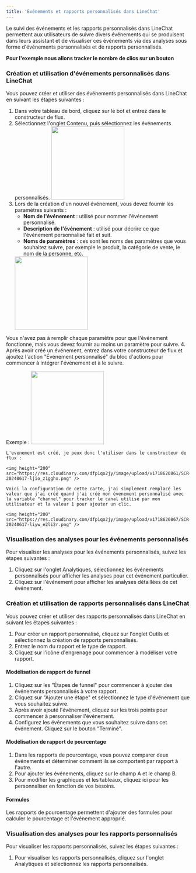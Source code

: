 ```yaml
---
title: 'Evénements et rapports personnalisés dans LineChat'
---
```


Le suivi des événements et les rapports personnalisés dans LineChat permettent aux utilisateurs de suivre divers événements qui se produisent dans leurs assistant et de visualiser ces événements via des analyses sous forme d'événements personnalisés et de rapports personnalisés.

**Pour l'exemple nous allons tracker le nombre de clics sur un bouton**

### Création et utilisation d'événements personnalisés dans LineChat

Vous pouvez créer et utiliser des événements personnalisés dans LineChat en suivant les étapes suivantes :

1. Dans votre tableau de bord, cliquez sur le bot et entrez dans le constructeur de flux.
2. Sélectionnez l'onglet Contenu, puis sélectionnez les événements personnalisés.
    <img height="200" src="https://res.cloudinary.com/dfp1qo2jy/image/upload/v1718619915/SCR-20240617-leih_rx9yuu.png" />
3. Lors de la création d'un nouvel événement, vous devez fournir les paramètres suivants :
	* **Nom de l'événement** : utilisé pour nommer l'événement personnalisé.
	* **Description de l'événement** : utilisé pour décrire ce que l'événement personnalisé fait et suit.
	* **Noms de paramètres** : ces sont les noms des paramètres que vous souhaitez suivre, par exemple le produit, la catégorie de vente, le nom de la personne, etc.
    <img height="200" src="https://res.cloudinary.com/dfp1qo2jy/image/upload/v1718620073/SCR-20240617-lfdx_o7qfhf.png" />
<Info> Vous n'avez pas à remplir chaque paramètre pour que l'événement fonctionne, mais vous devez fournir au moins un paramètre pour suivre.</Info>
4. Après avoir créé un événement, entrez dans votre constructeur de flux et ajoutez l'action "Événement personnalisé" du bloc d'actions pour commencer à intégrer l'événement et à le suivre.

Exemple : 
    <img height="200" src="https://res.cloudinary.com/dfp1qo2jy/image/upload/v1718620317/SCR-20240617-lgtm_l3si6a.png" />

    L'evenement est créé, je peux donc l'utiliser dans le constructeur de flux : 

    <img height="200" src="https://res.cloudinary.com/dfp1qo2jy/image/upload/v1718620861/SCR-20240617-ljio_z1gghx.png" />

    Voici la configuration de cette carte, j'ai simplement remplacé les valeur que j'ai créé quand j'ai créé mon évenement personnalisé avec la variable "channel" pour tracker le canal utilisé par mon utilisateur et la valeur 1 pour ajouter un clic.

    <img height="200" src="https://res.cloudinary.com/dfp1qo2jy/image/upload/v1718620867/SCR-20240617-liyw_e2li2r.png" />
    


### Visualisation des analyses pour les événements personnalisés

Pour visualiser les analyses pour les événements personnalisés, suivez les étapes suivantes :

1. Cliquez sur l'onglet Analytiques, sélectionnez les événements personnalisés pour afficher les analyses pour cet événement particulier.
2. Cliquez sur l'événement pour afficher les analyses détaillées de cet événement.

### Création et utilisation de rapports personnalisés dans LineChat

Vous pouvez créer et utiliser des rapports personnalisés dans LineChat en suivant les étapes suivantes :

1. Pour créer un rapport personnalisé, cliquez sur l'onglet Outils et sélectionnez la création de rapports personnalisés.
2. Entrez le nom du rapport et le type de rapport.
3. Cliquez sur l'icône d'engrenage pour commencer à modéliser votre rapport.

#### Modélisation de rapport de funnel

1. Cliquez sur les "Étapes de funnel" pour commencer à ajouter des événements personnalisés à votre rapport.
2. Cliquez sur "Ajouter une étape" et sélectionnez le type d'événement que vous souhaitez suivre.
3. Après avoir ajouté l'événement, cliquez sur les trois points pour commencer à personnaliser l'événement.
4. Configurez les événements que vous souhaitez suivre dans cet événement. Cliquez sur le bouton "Terminé".

#### Modélisation de rapport de pourcentage

1. Dans les rapports de pourcentage, vous pouvez comparer deux événements et déterminer comment ils se comportent par rapport à l'autre.
2. Pour ajouter les événements, cliquez sur le champ A et le champ B.
3. Pour modifier les graphiques et les tableaux, cliquez ici pour les personnaliser en fonction de vos besoins.

#### Formules

Les rapports de pourcentage permettent d'ajouter des formules pour calculer le pourcentage et l'événement approprié.

### Visualisation des analyses pour les rapports personnalisés

Pour visualiser les rapports personnalisés, suivez les étapes suivantes :

1. Pour visualiser les rapports personnalisés, cliquez sur l'onglet Analytiques et sélectionnez les rapports personnalisés.